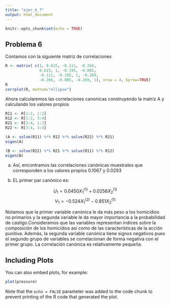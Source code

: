 ```yaml
---
title: "ejer_6_7"
output: html_document
---
```


```r
knitr::opts_chunk$set(echo = TRUE)
```

## Problema 6

Contamos con la siguiente matriz de correlaciones

```r
R <- matrix( c(1, 0.615, -0.111, -0.266,
               0.615, 1, -0.195, -0.085,
               -0.111, -0.195, 1, -0.269,
               -0.266, -0.085, -0.269, 1), nrow = 4, byrow=TRUE)
R
corrplot(R, method="ellipse")
```



Ahora calcularemos las correlaciones canonicas construyendo la matriz A y calculando los valores propios



```r

R11 <- R[1:2, 1:2]
R12 <- R[1:2, 3:4]
R21 <- R[3:4, 1:2]
R22 <- R[3:4, 3:4]

(A <- solve(R11) %*% R12 %*% solve(R22) %*% R21)
eigen(A)

(B <- solve(R22) %*% R21 %*% solve(R11) %*% R12)
eigen(B)
```
a.
Así, encontramos las correlaciones canónicas muestrales que corresponden a los valores propios 0.1067 y 0.0293

b. EL primer par canónico es:

$$U_1 = 0.0450 X^{(1)}_1 + 0.0256X^{(1)}_2$$
$$V_1 = -0.524 X^{(2)}_1  -0.851X^{(1)}_2$$

Notamos que la primer variable canónica le da más peso a los homicidios no primarios y la segunda variable le da mayor importancia a la probabilidad de castigo.Consideramos que las variables representan índices sobre la composición de los homicidios así como de las características de la acción punitiva. Además, la segunda variable canónica tiene signos negativos pues el segundo grupo de variables se correlacionan de forma negativa con el primer grupo. La correlación canónica es relativamente pequeña.

## Including Plots

You can also embed plots, for example:

```r
plot(pressure)
```

Note that the `echo = FALSE` parameter was added to the code chunk to prevent printing of the R code that generated the plot.
